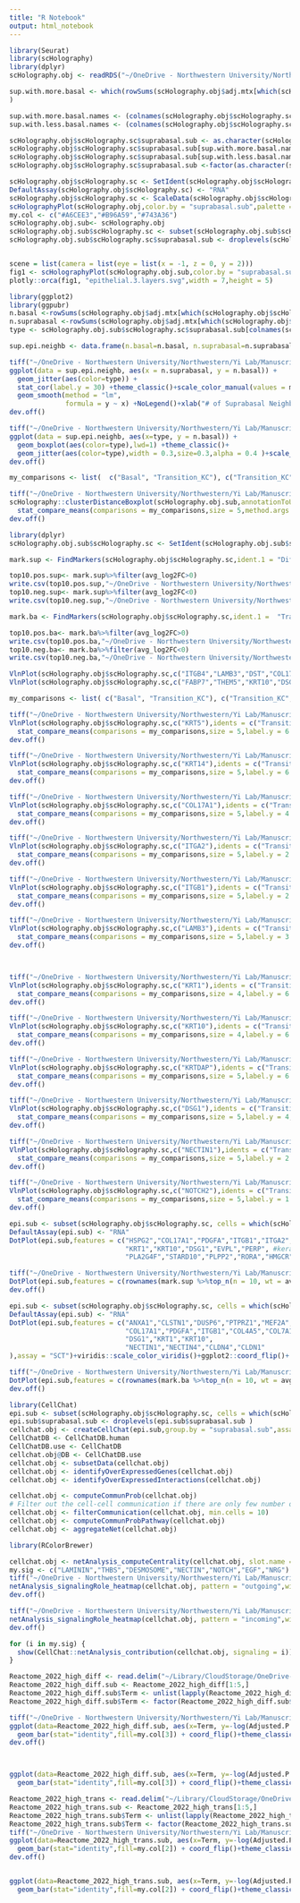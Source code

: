 ```yaml
---
title: "R Notebook"
output: html_notebook
---
```



```r
library(Seurat)
library(scHolography)
library(dplyr)
scHolography.obj <- readRDS("~/OneDrive - Northwestern University/Northwestern/Yi Lab/Manuscript/Code_2ndDraft/Human Skin/scHolography.obj_new.rds")

sup.with.more.basal <- which(rowSums(scHolography.obj$adj.mtx[which(scHolography.obj$scHolography.sc$celltype%in%"Suprabasal"),which(scHolography.obj$scHolography.sc$celltype%in%"Basal")])>=min(boxplot.stats(rowSums(scHolography.obj$adj.mtx[which(scHolography.obj$scHolography.sc$celltype%in%"Suprabasal"),which(scHolography.obj$scHolography.sc$celltype%in%"Basal")]))$out)
)

sup.with.more.basal.names <- (colnames(scHolography.obj$scHolography.sc)[which(scHolography.obj$scHolography.sc$celltype%in%"Suprabasal")])[sup.with.more.basal]
sup.with.less.basal.names <- (colnames(scHolography.obj$scHolography.sc)[which(scHolography.obj$scHolography.sc$celltype%in%"Suprabasal")])[-sup.with.more.basal]

scHolography.obj$scHolography.sc$suprabasal.sub <- as.character(scHolography.obj$scHolography.sc$celltype)
scHolography.obj$scHolography.sc$suprabasal.sub[sup.with.more.basal.names] <- "Transition_KC"
scHolography.obj$scHolography.sc$suprabasal.sub[sup.with.less.basal.names] <- "Differentiated_KC"
scHolography.obj$scHolography.sc$suprabasal.sub <-factor(as.character(scHolography.obj$scHolography.sc$suprabasal.sub ),levels = c("Basal", "Transition_KC", "Differentiated_KC","Endothelial", "Fibroblast","Smooth Muscle", "Lymphatic Endothelial","Schwann","Glandular Epithelium","Immune","Melanocyte"))

scHolography.obj$scHolography.sc <- SetIdent(scHolography.obj$scHolography.sc,value = "suprabasal.sub") 
DefaultAssay(scHolography.obj$scHolography.sc) <- "RNA"
scHolography.obj$scHolography.sc <- ScaleData(scHolography.obj$scHolography.sc)
scHolographyPlot(scHolography.obj,color.by = "suprabasal.sub",palette = "Set3")
my.col <- c("#A6CEE3","#B96A59","#743A36")
scHolography.obj.sub<- scHolography.obj
scHolography.obj.sub$scHolography.sc <- subset(scHolography.obj.sub$scHolography.sc,cells=which(scHolography.obj.sub$scHolography.sc$suprabasal.sub%in%c("Basal", "Transition_KC", "Differentiated_KC")))
scHolography.obj.sub$scHolography.sc$suprabasal.sub <- droplevels(scHolography.obj.sub$scHolography.sc$suprabasal.sub)


scene = list(camera = list(eye = list(x = -1, z = 0, y = 2)))
fig1 <- scHolographyPlot(scHolography.obj.sub,color.by = "suprabasal.sub",color = my.col)%>% plotly::layout(scene = scene)
plotly::orca(fig1, "epithelial.3.layers.svg",width = 7,height = 5)
```
```r
library(ggplot2)
library(ggpubr)
n.basal <-rowSums(scHolography.obj$adj.mtx[which(scHolography.obj$scHolography.sc$celltype%in%"Suprabasal"),which(scHolography.obj$scHolography.sc$celltype%in%"Basal")])
n.suprabasal <-rowSums(scHolography.obj$adj.mtx[which(scHolography.obj$scHolography.sc$celltype%in%"Suprabasal"),which(scHolography.obj$scHolography.sc$celltype%in%"Suprabasal")])
type <- scHolography.obj.sub$scHolography.sc$suprabasal.sub[colnames(scHolography.obj$scHolography.sc)[which(scHolography.obj$scHolography.sc$celltype%in%"Suprabasal") ]]

sup.epi.neighb <- data.frame(n.basal=n.basal, n.suprabasal=n.suprabasal, type=type)

tiff("~/OneDrive - Northwestern University/Northwestern/Yi Lab/Manuscript/Code_2ndDraft/Human Skin//sup.num.basal.vs.sup.neighbor.tiff", units="in", width=5, height=5, res=300)
ggplot(data = sup.epi.neighb, aes(x = n.suprabasal, y = n.basal)) +
  geom_jitter(aes(color=type)) +
  stat_cor(label.y = 30) +theme_classic()+scale_color_manual(values = my.col[2:3])+ 
  geom_smooth(method = "lm", 
              formula = y ~ x) +NoLegend()+xlab("# of Suprabasal Neighbors")+ylab("# of Basal Neighbors")+theme(axis.text = element_text(size = 12,face = "bold"),axis.text.x = element_text(angle = 45,hjust=1),axis.title=element_text(size = 15,face = "bold"))
dev.off()

tiff("~/OneDrive - Northwestern University/Northwestern/Yi Lab/Manuscript/Code_2ndDraft/Human Skin//sup.num.basal.neighbor.tiff", units="in", width=3, height=5, res=300)
ggplot(data = sup.epi.neighb, aes(x=type, y = n.basal)) +
  geom_boxplot(aes(color=type),lwd=1) +theme_classic()+
  geom_jitter(aes(color=type),width = 0.3,size=0.3,alpha = 0.4 )+scale_color_manual(values = my.col[2:3])+xlab("")+ylab("# of Basal Neighbors")+NoLegend()+theme(axis.text = element_text(size = 12,face = "bold"),axis.text.x = element_text(angle = 45,hjust=1),axis.title=element_text(size = 15,face = "bold"))
dev.off()
```


```r

my_comparisons <- list(  c("Basal", "Transition_KC"), c("Transition_KC", "Differentiated_KC")  )

tiff("~/OneDrive - Northwestern University/Northwestern/Yi Lab/Manuscript/Code_2ndDraft/Human Skin//clusterDist.Basal.tiff", units="in", width=5, height=5, res=300)
scHolography::clusterDistanceBoxplot(scHolography.obj.sub,annotationToUse = "suprabasal.sub",query.cluster.list = c("Basal", "Transition_KC","Differentiated_KC"),reference.cluster = c("Basal"))+ggplot2::scale_fill_manual(values =my.col)+ 
  stat_compare_means(comparisons = my_comparisons,size = 5,method.args = list(alternative="less"))+NoLegend()+theme(axis.text = element_text(size = 16,face = "bold"),axis.title.x = element_blank(),axis.title.y = element_text(size = 20,face = "bold") ,axis.text.x = element_text(angle = 45,hjust=1))
dev.off()
```


```r
library(dplyr)
scHolography.obj.sub$scHolography.sc <- SetIdent(scHolography.obj.sub$scHolography.sc,value = "spatial.neighborhood")

mark.sup <- FindMarkers(scHolography.obj$scHolography.sc,ident.1 = "Differentiated_KC",ident.2 = "Transition_KC",assay = "RNA")

top10.pos.sup<- mark.sup%>%filter(avg_log2FC>0)
write.csv(top10.pos.sup,"~/OneDrive - Northwestern University/Northwestern/Yi Lab/Manuscript/Code_2ndDraft/Human Skin/UpReg_in_Differentiated_KC_comp_w_Transition_KC.csv")
top10.neg.sup<- mark.sup%>%filter(avg_log2FC<0)
write.csv(top10.neg.sup,"~/OneDrive - Northwestern University/Northwestern/Yi Lab/Manuscript/Code_2ndDraft/Human Skin/DownReg_in_Differentiated_KC_comp_w_Transition_KC.csv")

mark.ba <- FindMarkers(scHolography.obj$scHolography.sc,ident.1 =  "Transition_KC",ident.2 = "Basal" ,assay = "RNA")

top10.pos.ba<- mark.ba%>%filter(avg_log2FC>0)
write.csv(top10.pos.ba,"~/OneDrive - Northwestern University/Northwestern/Yi Lab/Manuscript/Code_2ndDraft/Human Skin/UpReg_in_Transition_KC_comp_w_Basal.csv")
top10.neg.ba<- mark.ba%>%filter(avg_log2FC<0)
write.csv(top10.neg.ba,"~/OneDrive - Northwestern University/Northwestern/Yi Lab/Manuscript/Code_2ndDraft/Human Skin/DownReg_in_Basal_comp_w_Transition_KC.csv")

```

```r

VlnPlot(scHolography.obj$scHolography.sc,c("ITGB4","LAMB3","DST","COL17A1"),idents = c("Transition_KC","Differentiated_KC","vvvvvvvvvvvvvvvvvvvvvvvccccccccccccvc  "),assay = "SCT",ncol = 2,cols = my.col)
VlnPlot(scHolography.obj$scHolography.sc,c("FABP7","THEM5","KRT10","DSG1"),idents = c("Transition_KC","Differentiated_KC","Basal"),assay = "SCT",ncol = 2,cols = my.col)
```

```r
my_comparisons <- list( c("Basal", "Transition_KC"), c("Transition_KC", "Differentiated_KC") )

tiff("~/OneDrive - Northwestern University/Northwestern/Yi Lab/Manuscript/Code_2ndDraft/Human Skin//Epithelial.KRT5.tiff", units="in", width=4, height=5, res=300)
VlnPlot(scHolography.obj$scHolography.sc,c("KRT5"),idents = c("Transition_KC","Differentiated_KC","Basal"),assay = "SCT", cols = my.col)+ 
  stat_compare_means(comparisons = my_comparisons,size = 5,label.y = 6.5,method.args = list(alternative="greater"))+ylim(c(0,7))+NoLegend()+theme(axis.title.x = element_blank())
dev.off()

tiff("~/OneDrive - Northwestern University/Northwestern/Yi Lab/Manuscript/Code_2ndDraft/Human Skin//Epithelial.KRT14.tiff", units="in", width=4, height=5, res=300)
VlnPlot(scHolography.obj$scHolography.sc,c("KRT14"),idents = c("Transition_KC","Differentiated_KC","Basal"),assay = "SCT", cols = my.col)+ 
  stat_compare_means(comparisons = my_comparisons,size = 5,label.y = 6.5,method.args = list(alternative="greater"))+ylim(c(0,7))+NoLegend()+theme(axis.title.x = element_blank())
dev.off()

tiff("~/OneDrive - Northwestern University/Northwestern/Yi Lab/Manuscript/Code_2ndDraft/Human Skin//Epithelial.COL17A1.tiff", units="in", width=4, height=5, res=300)
VlnPlot(scHolography.obj$scHolography.sc,c("COL17A1"),idents = c("Transition_KC","Differentiated_KC","Basal"),assay = "SCT", cols = my.col)+ 
  stat_compare_means(comparisons = my_comparisons,size = 5,label.y = 4.5,method.args = list(alternative="greater"))+ylim(c(0,5))+NoLegend()+theme(axis.title.x = element_blank())
dev.off()

tiff("~/OneDrive - Northwestern University/Northwestern/Yi Lab/Manuscript/Code_2ndDraft/Human Skin//Epithelial.ITGA2.tiff", units="in", width=4, height=5, res=300)
VlnPlot(scHolography.obj$scHolography.sc,c("ITGA2"),idents = c("Transition_KC","Differentiated_KC","Basal"),assay = "SCT", cols = my.col)+ 
  stat_compare_means(comparisons = my_comparisons,size = 5,label.y = 2.75,method.args = list(alternative="greater"))+ylim(c(0,3.25))+NoLegend()+theme(axis.title.x = element_blank())
dev.off()

tiff("~/OneDrive - Northwestern University/Northwestern/Yi Lab/Manuscript/Code_2ndDraft/Human Skin//Epithelial.ITGB1.tiff", units="in", width=4, height=5, res=300)
VlnPlot(scHolography.obj$scHolography.sc,c("ITGB1"),idents = c("Transition_KC","Differentiated_KC","Basal"),assay = "SCT", cols = my.col)+ 
  stat_compare_means(comparisons = my_comparisons,size = 5,label.y = 2.75,method.args = list(alternative="greater"))+ylim(c(0,3.25))+NoLegend()+theme(axis.title.x = element_blank())
dev.off()

tiff("~/OneDrive - Northwestern University/Northwestern/Yi Lab/Manuscript/Code_2ndDraft/Human Skin//Epithelial.LAMB3.tiff", units="in", width=4, height=5, res=300)
VlnPlot(scHolography.obj$scHolography.sc,c("LAMB3"),idents = c("Transition_KC","Differentiated_KC","Basal"),assay = "SCT", cols = my.col)+ 
  stat_compare_means(comparisons = my_comparisons,size = 5,label.y = 3.5,method.args = list(alternative="greater"))+ylim(c(0,3.75))+NoLegend()+theme(axis.title.x = element_blank())
dev.off()



tiff("~/OneDrive - Northwestern University/Northwestern/Yi Lab/Manuscript/Code_2ndDraft/Human Skin//Epithelial.KRT1.tiff", units="in", width=4, height=5, res=300)
VlnPlot(scHolography.obj$scHolography.sc,c("KRT1"),idents = c("Transition_KC","Differentiated_KC","Basal"),assay = "SCT", cols = my.col)+ 
  stat_compare_means(comparisons = my_comparisons,size = 4,label.y = 6.5,method.args = list(alternative="less"))+ylim(c(0,7))+NoLegend()+theme(axis.title.x = element_blank())
dev.off()

tiff("~/OneDrive - Northwestern University/Northwestern/Yi Lab/Manuscript/Code_2ndDraft/Human Skin//Epithelial.KRT10.tiff", units="in", width=4, height=5, res=300)
VlnPlot(scHolography.obj$scHolography.sc,c("KRT10"),idents = c("Transition_KC","Differentiated_KC","Basal"),assay = "SCT", cols = my.col)+ 
  stat_compare_means(comparisons = my_comparisons,size = 4,label.y = 6.5,method.args = list(alternative="less"))+ylim(c(0,7))+NoLegend()+theme(axis.title.x = element_blank())
dev.off()

tiff("~/OneDrive - Northwestern University/Northwestern/Yi Lab/Manuscript/Code_2ndDraft/Human Skin//Epithelial.KRTDAP.tiff", units="in", width=4, height=5, res=300)
VlnPlot(scHolography.obj$scHolography.sc,c("KRTDAP"),idents = c("Transition_KC","Differentiated_KC","Basal"),assay = "SCT", cols = my.col)+ 
  stat_compare_means(comparisons = my_comparisons,size = 5,label.y = 6.5,method.args = list(alternative="less"))+ylim(c(0,7))+NoLegend()+theme(axis.title.x = element_blank())
dev.off()

tiff("~/OneDrive - Northwestern University/Northwestern/Yi Lab/Manuscript/Code_2ndDraft/Human Skin//Epithelial.DSG1.tiff", units="in", width=4, height=5, res=300)
VlnPlot(scHolography.obj$scHolography.sc,c("DSG1"),idents = c("Transition_KC","Differentiated_KC","Basal"),assay = "SCT", cols = my.col)+ 
  stat_compare_means(comparisons = my_comparisons,size = 5,label.y = 4,method.args = list(alternative="less"))+ylim(c(0,4.5))+NoLegend()+theme(axis.title.x = element_blank())
dev.off()

tiff("~/OneDrive - Northwestern University/Northwestern/Yi Lab/Manuscript/Code_2ndDraft/Human Skin//Epithelial.NECTIN1.tiff", units="in", width=4, height=5, res=300)
VlnPlot(scHolography.obj$scHolography.sc,c("NECTIN1"),idents = c("Transition_KC","Differentiated_KC","Basal"),assay = "SCT", cols = my.col)+ 
  stat_compare_means(comparisons = my_comparisons,size = 5,label.y = 2.75,method.args = list(alternative="less"))+ylim(c(0,3))+NoLegend()+theme(axis.title.x = element_blank())
dev.off()

tiff("~/OneDrive - Northwestern University/Northwestern/Yi Lab/Manuscript/Code_2ndDraft/Human Skin//Epithelial.NOTCH2.tiff", units="in", width=4, height=5, res=300)
VlnPlot(scHolography.obj$scHolography.sc,c("NOTCH2"),idents = c("Transition_KC","Differentiated_KC","Basal"),assay = "SCT", cols = my.col)+ 
  stat_compare_means(comparisons = my_comparisons,size = 5,label.y = 1.8,method.args = list(alternative="less"))+ylim(c(0,2))+NoLegend()+theme(axis.title.x = element_blank())
dev.off()
```

```r

epi.sub <- subset(scHolography.obj$scHolography.sc, cells = which(scHolography.obj$scHolography.sc@active.ident%in% c("Transition_KC","Differentiated_KC")))
DefaultAssay(epi.sub) <- "RNA"
DotPlot(epi.sub,features = c("HSPG2","COL17A1","PDGFA","ITGB1","ITGA2","COL7A1","ITGB4","LAMB3","DST", 
                             "KRT1","KRT10","DSG1","EVPL","PERP", #keratinization
                             "PLA2G4F","STARD10","PLPP2","RORA","HMGCR","FABP7","DBI","THEM5","EPHX2","PTGS1","GSTA4" ),assay = "SCT")+viridis::scale_color_viridis()+ggplot2::coord_flip()+ theme(axis.text.x = element_text(angle = 45, hjust=1))

tiff("~/OneDrive - Northwestern University/Northwestern/Yi Lab/Manuscript/Code_2ndDraft/Human Skin//DotPlot.trans.vs.diff.tiff", units="in", width=3, height=10, res=300)
DotPlot(epi.sub,features = c(rownames(mark.sup %>%top_n(n = 10, wt = avg_log2FC) ),rownames(mark.sup %>%top_n(n = 10, wt = -avg_log2FC) )),assay = "SCT")+viridis::scale_color_viridis()+ggplot2::coord_flip()+ theme(axis.text.x = element_text(angle = 45, hjust=1))+theme(axis.title.x = element_blank(),axis.title.y = element_blank(),axis.text = element_text(size = 15,face = "bold"))+NoLegend()
dev.off()
```
```r
epi.sub <- subset(scHolography.obj$scHolography.sc, cells = which(scHolography.obj$scHolography.sc@active.ident%in% c("Transition_KC","Basal")))
DefaultAssay(epi.sub) <- "RNA"
DotPlot(epi.sub,features = c("ANXA1","CLSTN1","DUSP6","PTPRZ1","MEF2A", #signal transduction
                             "COL17A1","PDGFA","ITGB1","COL4A5","COL7A1","ITGB4","LAMB3","DST", #extracellular matrix
                             "DSG1","KRT1","KRT10",
                             "NECTIN1","NECTIN4","CLDN4","CLDN1"
),assay = "SCT")+viridis::scale_color_viridis()+ggplot2::coord_flip()+ theme(axis.text.x = element_text(angle = 45, hjust=1))

tiff("~/OneDrive - Northwestern University/Northwestern/Yi Lab/Manuscript/Code_2ndDraft/Human Skin//DotPlot.trans.vs.basal.tiff", units="in", width=3, height=10, res=300)
DotPlot(epi.sub,features = c(rownames(mark.ba %>%top_n(n = 10, wt = avg_log2FC) ),rownames(mark.ba %>%top_n(n = 10, wt = -avg_log2FC) )),assay = "SCT")+viridis::scale_color_viridis()+ggplot2::coord_flip()+ theme(axis.text.x = element_text(angle = 45, hjust=1))+theme(axis.title.x = element_blank(),axis.title.y = element_blank(),axis.text = element_text(size = 15,face = "bold"))+NoLegend()
dev.off()
```




```r
library(CellChat)
epi.sub <- subset(scHolography.obj$scHolography.sc, cells = which(scHolography.obj$scHolography.sc@active.ident%in% c("Transition_KC","Basal","Differentiated_KC")))
epi.sub$suprabasal.sub <- droplevels(epi.sub$suprabasal.sub )
cellchat.obj <- createCellChat(epi.sub,group.by = "suprabasal.sub",assay = "SCT")
CellChatDB <- CellChatDB.human
CellChatDB.use <- CellChatDB 
cellchat.obj@DB <- CellChatDB.use
cellchat.obj <- subsetData(cellchat.obj)
cellchat.obj <- identifyOverExpressedGenes(cellchat.obj)
cellchat.obj <- identifyOverExpressedInteractions(cellchat.obj)
```
```r
cellchat.obj <- computeCommunProb(cellchat.obj)
# Filter out the cell-cell communication if there are only few number of cells in certain cell groups
cellchat.obj <- filterCommunication(cellchat.obj, min.cells = 10)
cellchat.obj <- computeCommunProbPathway(cellchat.obj)
cellchat.obj <- aggregateNet(cellchat.obj)
```
```r
library(RColorBrewer)

cellchat.obj <- netAnalysis_computeCentrality(cellchat.obj, slot.name = "netP") 
my.sig <- c("LAMININ","THBS","DESMOSOME","NECTIN","NOTCH","EGF","NRG")
tiff("~/OneDrive - Northwestern University/Northwestern/Yi Lab/Manuscript/Code_2ndDraft/Human Skin//Epithelial.cellchat.out.tiff", units="in", width=9, height=6, res=300)
netAnalysis_signalingRole_heatmap(cellchat.obj, pattern = "outgoing",width = 9,height = 6,font.size = 15,color.heatmap = "YlOrRd",signaling =my.sig,color.use = my.col )
dev.off()

tiff("~/OneDrive - Northwestern University/Northwestern/Yi Lab/Manuscript/Code_2ndDraft/Human Skin//Epithelial.cellchat.in.tiff", units="in", width=9, height=6, res=300)
netAnalysis_signalingRole_heatmap(cellchat.obj, pattern = "incoming",width = 9,height = 6,font.size = 15,color.heatmap = "YlOrRd",signaling =my.sig,color.use = my.col  )
dev.off()
```

```r
for (i in my.sig) {
  show(CellChat::netAnalysis_contribution(cellchat.obj, signaling = i))
}
```




```r
Reactome_2022_high_diff <- read.delim("~/Library/CloudStorage/OneDrive-NorthwesternUniversity/Northwestern/Yi Lab/Manuscript/Code_2ndDraft/Human Skin/Reactome_2022_HIGH_in_diff_kc.txt", quote="")
Reactome_2022_high_diff.sub <- Reactome_2022_high_diff[1:5,]
Reactome_2022_high_diff.sub$Term <- unlist(lapply(Reactome_2022_high_diff.sub$Term , function(x) strsplit(x," R-HSA")[[1]][1]))
Reactome_2022_high_diff.sub$Term <- factor(Reactome_2022_high_diff.sub$Term,levels = rev(Reactome_2022_high_diff.sub$Term))

tiff("~/OneDrive - Northwestern University/Northwestern/Yi Lab/Manuscript/Code_2ndDraft/Human Skin//Reactome_2022_high_diff.tiff", units="in", width=6, height=6, res=300)
ggplot(data=Reactome_2022_high_diff.sub, aes(x=Term, y=-log(Adjusted.P.value))) +
  geom_bar(stat="identity",fill=my.col[3]) + coord_flip()+theme_classic()+theme(axis.title.y = element_blank(),axis.text.y = element_blank(),axis.text = element_text(size = 15,face = "bold"),axis.title  = element_text(size = 15,face = "bold"))
dev.off()



ggplot(data=Reactome_2022_high_diff.sub, aes(x=Term, y=-log(Adjusted.P.value))) +
  geom_bar(stat="identity",fill=my.col[3]) + coord_flip()+theme_classic()+theme(axis.title.y = element_blank(),axis.text = element_text(size = 15,face = "bold"),axis.title  = element_text(size = 15,face = "bold"))+geom_text(aes(label=Genes), y=c(0),hjust = 0,color="white", size=c(1.75,2.25,2.5,2.5,2.5))+theme(axis.title.y = element_blank())
```
```r
Reactome_2022_high_trans <- read.delim("~/Library/CloudStorage/OneDrive-NorthwesternUniversity/Northwestern/Yi Lab/Manuscript/Code_2ndDraft/Human Skin/Reactome_2022_HIGH_in_trans.txt", quote="")
Reactome_2022_high_trans.sub <- Reactome_2022_high_trans[1:5,]
Reactome_2022_high_trans.sub$Term <- unlist(lapply(Reactome_2022_high_trans.sub$Term , function(x) strsplit(x," R-HSA")[[1]][1]))
Reactome_2022_high_trans.sub$Term <- factor(Reactome_2022_high_trans.sub$Term,levels = rev(Reactome_2022_high_trans.sub$Term))
tiff("~/OneDrive - Northwestern University/Northwestern/Yi Lab/Manuscript/Code_2ndDraft/Human Skin//Reactome_2022_high_trans.tiff", units="in", width=6, height=6, res=300)
ggplot(data=Reactome_2022_high_trans.sub, aes(x=Term, y=-log(Adjusted.P.value))) +
  geom_bar(stat="identity",fill=my.col[2]) + coord_flip()+theme_classic()+theme(axis.title.y = element_blank(),axis.text.y = element_blank(),axis.text = element_text(size = 15,face = "bold"),axis.title  = element_text(size = 15,face = "bold"))
dev.off()


ggplot(data=Reactome_2022_high_trans.sub, aes(x=Term, y=-log(Adjusted.P.value))) +
  geom_bar(stat="identity",fill=my.col[2]) + coord_flip()+theme_classic()+theme(axis.title.y = element_blank(),axis.text = element_text(size = 15,face = "bold"),axis.title  = element_text(size = 15,face = "bold"))+theme_classic()+geom_text(aes(label=Genes), y=c(0),hjust = 0,color="white", size=c(2.5,2.5,2.5,2.5,2.5))+theme(axis.title.y = element_blank())
```



